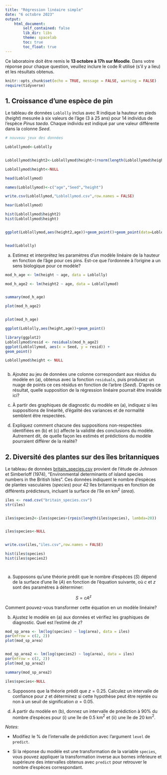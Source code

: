 ```yaml
---
title: "Régression linéaire simple"
date: "6 octobre 2023"
output: 
    html_document:
        self_contained: false
        lib_dir: libs
        theme: spacelab
        toc: true
        toc_float: true
---
```


Ce laboratoire doit être remis le **13 octobre à 17h sur Moodle**. Dans votre réponse pour chaque question, veuillez inclure le code R utilisé (s'il y a lieu) et les résultats obtenus.

```r
knitr::opts_chunk$set(echo = TRUE, message = FALSE, warning = FALSE)
require(tidyverse)
```

## 1. Croissance d'une espèce de pin

Le tableau de données `Loblolly` inclus avec R indique la hauteur en pieds (*height*) mesurée à six valeurs de l'âge (3 à 25 ans) pour 14 individus de l'espèce *Pinus taeda*. Chaque individu est indiqué par une valeur différente dans la colonne *Seed*.

```r
# nouveau jeux des données 

Loblollymod<-Loblolly


Loblollymod$height2<-Loblollymod$height+(rnorm(length(Loblollymod$height), 4, sd = 2.5))

Loblollymod$height<-NULL

head(Loblollymod)

names(Loblollymod)<-c("age","Seed","height")

write.csv(Loblollymod,"Loblollymod.csv",row.names = FALSE)

hear(Loblollymod)

hist(Loblollymod$height2)
hist(Loblollymod$height)


ggplot(Loblollymod,aes(height2,age))+geom_point()+geom_point(data=Loblollymod,mapping=aes(height,age),color="blue")


head(Loblolly)
```

a) Estimez et interprétez les paramètres d'un modèle linéaire de la hauteur en fonction de l'âge pour ces pins. Est-ce que l'ordonnée à l'origine a un sens biologique pour ce modèle? 


```r



mod_h_age <- lm(height ~ age, data = Loblolly)

mod_h_age2 <- lm(height2 ~ age, data = Loblollymod)


summary(mod_h_age)

plot(mod_h_age2)


plot(mod_h_age)

ggplot(Loblolly,aes(height,age))+geom_point()

library(ggplot2)
Loblollymod$resid <- residuals(mod_h_age2)
ggplot(Loblollymod, aes(x = Seed, y = resid)) +
geom_point()

Loblollymod$height <- NULL



```


b) Ajoutez au jeu de données une colonne correspondant aux résidus du modèle en (a), obtenus avec la fonction `residuals`, puis produisez un nuage de points ce ces résidus en fonction de l'arbre (*Seed*). D'après ce résultat, quelle supposition de la régression linéaire pourrait être invalide ici?

c) À partir des graphiques de diagnostic du modèle en (a), indiquez si les suppositions de linéarité, d'égalité des variances et de normalité semblent être respectées.

d) Expliquez comment chacune des suppositions non-respectées identifiées en (b) et (c) affecte la validité des conclusions du modèle. Autrement dit, de quelle façon les estimés et prédictions du modèle pourraient différer de la réalité?


## 2. Diversité des plantes sur des îles britanniques

Le tableau de données [britain_species.csv](britain_species.csv) provient de l'étude de Johnson et Simberloff (1974), "Environmental determinants of island species numbers in the British Isles". Ces données indiquent le nombre d'espèces de plantes vasculaires (*species*) pour 42 îles britanniques en fonction de différents prédicteurs, incluant la surface de l'île en km$^2$ (*area*). 

```r
iles <- read.csv("britain_species.csv")
str(iles)


iles$species2<-iles$species+(rpois(length(iles$species), lambda=20))


iles$species<-NULL


write.csv(iles,"iles.csv",row.names = FALSE)

hist(iles$species)
hist(iles$species2)




```

a) Supposons qu'une théorie prédit que le nombre d'espèces ($S$) dépend de la surface d'une île ($A$) en fonction de l'équation suivante, où $c$ et $z$ sont des paramètres à déterminer:

$$S = c A^z$$

Comment pouvez-vous transformer cette équation en un modèle linéaire?

b) Ajustez le modèle en (a) aux données et vérifiez les graphiques de diagnostic. Quel est l'estimé de $z$?

```r
mod_sp_area <- lm(log(species) ~ log(area), data = iles)
par(mfrow = c(2, 2))
plot(mod_sp_area)


mod_sp_area2 <- lm(log(species2) ~ log(area), data = iles)
par(mfrow = c(2, 2))
plot(mod_sp_area2)

summary(mod_sp_area2)

iles$species<-NULL


```


c) Supposons que la théorie prédit que $z = 0.25$. Calculez un intervalle de confiance pour $z$ et déterminez si cette hypothèse peut être rejetée ou non à un seuil de signification $\alpha = 0.05$.

d) À partir du modèle en (b), donnez un intervalle de prédiction à 90% du nombre d'espèces pour (i) une île de 0.5 km$^2$ et (ii) une île de 20 km$^2$.

*Notes*: 

- Modifiez le % de l'intervalle de prédiction avec l'argument `level` de `predict`.

- Si la réponse du modèle est une transformation de la variable `species`, vous pouvez appliquer la transformation inverse aux bornes inférieure et supérieure des intervalles obtenus avec `predict` pour retrouver le nombre d'espèces correspondant.
